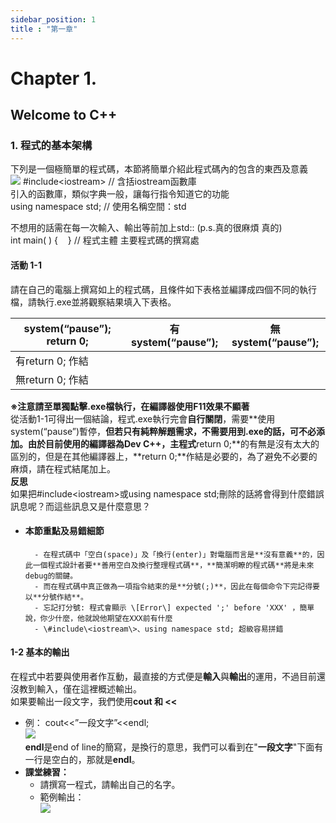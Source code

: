 ```yaml
---
sidebar_position: 1
title : "第一章"
---
```


# <span class="chapter_title">Chapter 1. </span>
## Welcome to C++
### 1. 程式的基本架構

下列是一個極簡單的程式碼，本節將簡單介紹此程式碼內的包含的東西及意義  
![](/img/Beginner_textbook_pic/image56.png)
<span class="gray_important">#include&lt;iostream&gt; </span>
<span class="gray_important">// 含括iostream函數庫</span>  
引入的函數庫，類似字典一般，讓每行指令知道它的功能  
<span class="gray_important">using namespace std; // 使用名稱空間：std</span> 

不想用的話需在每一次輸入、輸出等前加上std:: (p.s.真的很麻煩 真的)  
<span class="gray_important">int main( ) \{ &nbsp; &nbsp;\} // 程式主體</span>
主要程式碼的撰寫處  
#### 活動 1-1  
請在自己的電腦上撰寫如上的程式碼，且條件如下表格並編譯成四個不同的執行檔，請執行.exe並將觀察結果填入下表格。

|                     system(“pause”); return 0; | 有system(“pause”); | 無system(“pause”); |
| ----- | ----- | ----- |
| 有return 0; 作結 |  |  |
| 無return 0; 作結 |  |  |

**※注意請至單獨點擊.exe檔執行，在編譯器使用F11效果不顯著**  
從活動1-1可得出一個結論，程式.exe執行完會**自行關閉**，需要**使用system(“pause”)暫停，**但若只有純粹解題需求，不需要用到.exe的話，可不必添加。由於目前使用的編譯器為Dev C++，主程式**return 0;**的有無是沒有太大的區別的，但是在其他編譯器上，**return 0;**作結是必要的，為了避免不必要的麻煩，請在程式結尾加上。  
**反思**  
如果把\#include\<iostream\>或using namespace std;刪除的話將會得到什麼錯誤訊息呢？而這些訊息又是什麼意思？  


- #### 本節重點及易錯細節
		- 在程式碼中「空白(space)」及「換行(enter)」對電腦而言是**沒有意義**的，因此一個程式設計者要**善用空白及換行整理程式碼**，**簡潔明瞭的程式碼**將是未來debug的關鍵。  
		- 而在程式碼中真正做為一項指令結束的是**分號(;)**，因此在每個命令下完記得要以**分號作結**。  
		- 忘記打分號: 程式會顯示 \[Error\] expected ';' before 'XXX' ，簡單說，你少什麼，他就說他期望在XXX前有什麼  
		- \#include\<iostream\>、using namespace std; 超級容易拼錯  

#### 1-2 基本的輸出  
在程式中若要與使用者作互動，最直接的方式便是**輸入**與**輸出**的運用，不過目前還沒教到輸入，僅在這裡概述輸出。  
如果要輸出一段文字，我們使用**cout 和 \<\<**  
- 例： cout\<\<”一段文字”\<\<endl;  
![](/img/Beginner_textbook_pic/image55.png)  
**endl**是end of line的簡寫，是換行的意思，我們可以看到在"**一段文字**"下面有一行是空白的，那就是**endl**。  
- **課堂練習：**  
	- 請撰寫一程式，請輸出自己的名字。  
	- 範例輸出：  
![](/img/Beginner_textbook_pic/image51.png)
